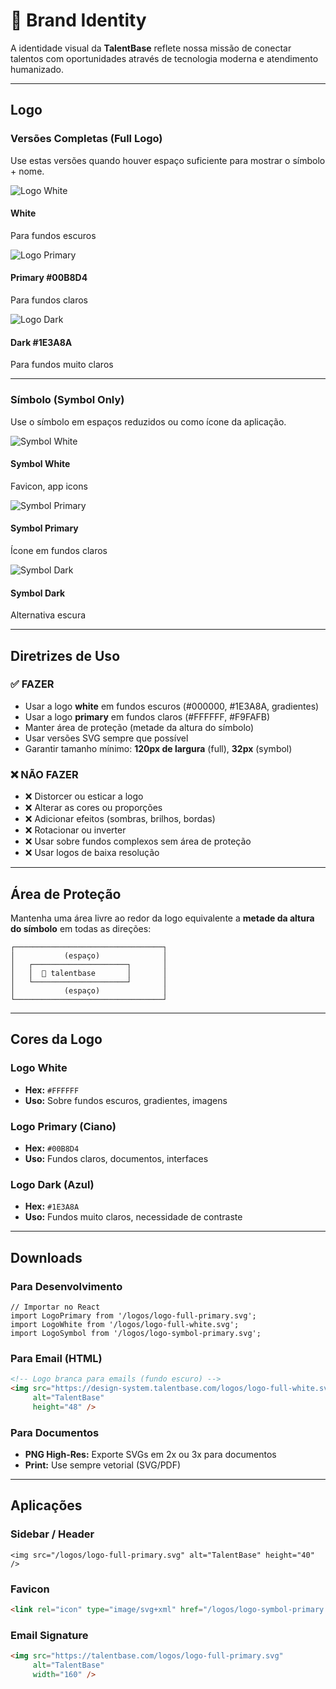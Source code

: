 
<Meta title="Foundation/Brand" />

<style>
  {`
    .logo-grid {
      display: grid;
      grid-template-columns: repeat(auto-fit, minmax(200px, 1fr));
      gap: 2rem;
      margin: 2rem 0;
    }
    .logo-card {
      border: 1px solid #e5e7eb;
      border-radius: 8px;
      padding: 2rem;
      text-align: center;
    }
    .logo-card.dark {
      background: linear-gradient(135deg, #1a365d 0%, #2d3748 100%);
    }
    .logo-card.light {
      background: #ffffff;
      border: 2px solid #e5e7eb;
    }
    .logo-card.gray {
      background: #f3f4f6;
    }
    .logo-card img {
      max-width: 100%;
      height: auto;
      margin-bottom: 1rem;
    }
    .logo-card h4 {
      font-size: 0.875rem;
      font-weight: 600;
      color: #6b7280;
      margin: 0.5rem 0 0 0;
    }
    .logo-card.dark h4 {
      color: #ffffff;
    }
    .color-swatch {
      display: inline-block;
      width: 12px;
      height: 12px;
      border-radius: 3px;
      margin-right: 4px;
      vertical-align: middle;
    }
  `}
</style>

# 🎨 Brand Identity

A identidade visual da **TalentBase** reflete nossa missão de conectar talentos com oportunidades através de tecnologia moderna e atendimento humanizado.

---

## Logo

### Versões Completas (Full Logo)

Use estas versões quando houver espaço suficiente para mostrar o símbolo + nome.

<div className="logo-grid">
  <div className="logo-card dark">
    <img src="/logos/logo-full-white.svg" alt="Logo White" />
    <h4>White</h4>
    <p style={{ color: '#cbd5e1', fontSize: '0.75rem', margin: '0.25rem 0 0 0' }}>
      Para fundos escuros
    </p>
  </div>

  <div className="logo-card light">
    <img src="/logos/logo-full-primary.svg" alt="Logo Primary" />
    <h4>Primary <span className="color-swatch" style={{ background: '#00B8D4' }}></span>#00B8D4</h4>
    <p style={{ color: '#6b7280', fontSize: '0.75rem', margin: '0.25rem 0 0 0' }}>
      Para fundos claros
    </p>
  </div>

  <div className="logo-card gray">
    <img src="/logos/logo-full-dark.svg" alt="Logo Dark" />
    <h4>Dark <span className="color-swatch" style={{ background: '#1E3A8A' }}></span>#1E3A8A</h4>
    <p style={{ color: '#6b7280', fontSize: '0.75rem', margin: '0.25rem 0 0 0' }}>
      Para fundos muito claros
    </p>
  </div>
</div>

---

### Símbolo (Symbol Only)

Use o símbolo em espaços reduzidos ou como ícone da aplicação.

<div className="logo-grid">
  <div className="logo-card dark">
    <img src="/logos/logo-symbol-white.svg" alt="Symbol White" style={{ maxWidth: '80px' }} />
    <h4>Symbol White</h4>
    <p style={{ color: '#cbd5e1', fontSize: '0.75rem', margin: '0.25rem 0 0 0' }}>
      Favicon, app icons
    </p>
  </div>

  <div className="logo-card light">
    <img src="/logos/logo-symbol-primary.svg" alt="Symbol Primary" style={{ maxWidth: '80px' }} />
    <h4>Symbol Primary</h4>
    <p style={{ color: '#6b7280', fontSize: '0.75rem', margin: '0.25rem 0 0 0' }}>
      Ícone em fundos claros
    </p>
  </div>

  <div className="logo-card gray">
    <img src="/logos/logo-symbol-dark.svg" alt="Symbol Dark" style={{ maxWidth: '80px' }} />
    <h4>Symbol Dark</h4>
    <p style={{ color: '#6b7280', fontSize: '0.75rem', margin: '0.25rem 0 0 0' }}>
      Alternativa escura
    </p>
  </div>
</div>

---

## Diretrizes de Uso

### ✅ **FAZER**

- Usar a logo **white** em fundos escuros (#000000, #1E3A8A, gradientes)
- Usar a logo **primary** em fundos claros (#FFFFFF, #F9FAFB)
- Manter área de proteção (metade da altura do símbolo)
- Usar versões SVG sempre que possível
- Garantir tamanho mínimo: **120px de largura** (full), **32px** (symbol)

### ❌ **NÃO FAZER**

- ❌ Distorcer ou esticar a logo
- ❌ Alterar as cores ou proporções
- ❌ Adicionar efeitos (sombras, brilhos, bordas)
- ❌ Rotacionar ou inverter
- ❌ Usar sobre fundos complexos sem área de proteção
- ❌ Usar logos de baixa resolução

---

## Área de Proteção

Mantenha uma área livre ao redor da logo equivalente a **metade da altura do símbolo** em todas as direções:

```
┌─────────────────────────────────┐
│           (espaço)              │
│   ┌─────────────────────┐       │
│   │  🔷 talentbase       │       │
│   └─────────────────────┘       │
│           (espaço)              │
└─────────────────────────────────┘
```

---

## Cores da Logo

### Logo White
- **Hex:** `#FFFFFF`
- **Uso:** Sobre fundos escuros, gradientes, imagens

### Logo Primary (Ciano)
- **Hex:** `#00B8D4`
- **Uso:** Fundos claros, documentos, interfaces

### Logo Dark (Azul)
- **Hex:** `#1E3A8A`
- **Uso:** Fundos muito claros, necessidade de contraste

---

## Downloads

### Para Desenvolvimento
```tsx
// Importar no React
import LogoPrimary from '/logos/logo-full-primary.svg';
import LogoWhite from '/logos/logo-full-white.svg';
import LogoSymbol from '/logos/logo-symbol-primary.svg';
```

### Para Email (HTML)
```html
<!-- Logo branca para emails (fundo escuro) -->
<img src="https://design-system.talentbase.com/logos/logo-full-white.svg"
     alt="TalentBase"
     height="48" />
```

### Para Documentos
- **PNG High-Res:** Exporte SVGs em 2x ou 3x para documentos
- **Print:** Use sempre vetorial (SVG/PDF)

---

## Aplicações

### Sidebar / Header
```tsx
<img src="/logos/logo-full-primary.svg" alt="TalentBase" height="40" />
```

### Favicon
```html
<link rel="icon" type="image/svg+xml" href="/logos/logo-symbol-primary.svg" />
```

### Email Signature
```html
<img src="https://talentbase.com/logos/logo-full-primary.svg"
     alt="TalentBase"
     width="160" />
```

